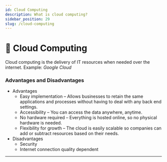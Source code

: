 ```yaml
---
id: Cloud Computing
description: What is cloud computing?
sidebar_position: 29
slug: /cloud-computing
---
```


#  🤖 Cloud Computing


Cloud computing is the delivery of IT resources when needed over the internet. Example: *Google Cloud*

### Advantages and Disadvantages
- Advantages
    - Easy implementation – Allows businesses to retain the same applications and processes without having to deal with any back end settings.
    - Accessibility – You can access the data anywhere, anytime.
    - No hardware required – Everything is hosted online, so no physical hardware is needed.
    - Flexibility for growth – The cloud is easily scalable so companies can add or subtract resources based on their needs.
- Disadvantages
    - Security
    - Internet connection quality dependent

---